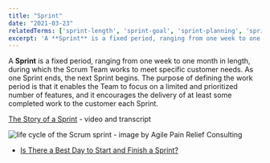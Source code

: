 ```yaml
---
title: "Sprint"
date: "2021-03-23"
relatedTerms: ['sprint-length', 'sprint-goal', 'sprint-planning', 'sprint-backlog', 'daily-scrum', 'product-backlog-refinement', 'sprint-review', 'sprint-retrospective']
excerpt: 'A **Sprint** is a fixed period, ranging from one week to one month in length, during which'
---
```


A **Sprint** is a fixed period, ranging from one week to one month in length, during which the Scrum Team works to meet specific customer needs. As one Sprint ends, the next Sprint begins. The purpose of defining the work period is that it enables the Team to focus on a limited and prioritized number of features, and it encourages the delivery of at least some completed work to the customer each Sprint.

[The Story of a Sprint](/the-story-of-a-sprint) - video and transcript

![life cycle of the Scrum sprint - image by Agile Pain Relief Consulting]((src/content/glossary/sprint/images/life-cycle-of-the-sprint-labelled-1024x805.jpg))
<LinkList heading = "Agile Pain Relief Blog Entries">
- [Is There a Best Day to Start and Finish a Sprint?](/blog/is-there-a-best-day-to-start-and-finish-a-sprint)
</LinkList>


